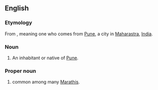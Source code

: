 ==English==
{{wikipedia|Pune}}

===Etymology===
From {{etyl|mr|en}}, meaning one who comes from [[Pune]], a city in [[Maharastra]], [[India]].

===Noun===
{{en-noun}}

# An inhabitant or native of [[Pune]].

===Proper noun===
{{en-proper noun}}

# {{surname|lang=en|from=India|dot=}} common among many [[Marathi]]s.